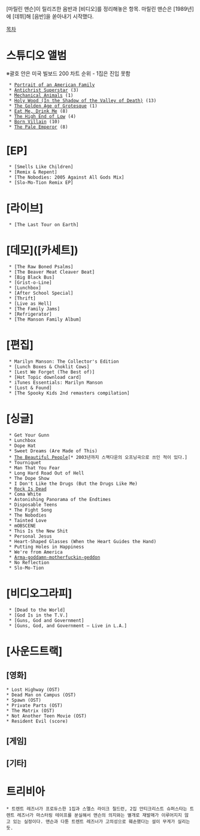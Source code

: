 [마릴린 맨슨]이 릴리즈한 음반과 [비디오]를 정리해놓은 항목. 마릴린 맨슨은 [1989년]에 [데뷔]해 [음반]을 쏟아내기 시작했다.

[[목차]]

= 스튜디오 앨범 =
※괄호 안은 미국 빌보드 200 차트 순위 - 1집은 진입 못함
  * [[Portrait of an American Family]]
  * [[Antichrist Superstar]] (3)
  * [[Mechanical Animals]] (1)
  * [[Holy Wood (In the Shadow of the Valley of Death)]] (13)
  * [[The Golden Age of Grotesque]] (1)
  * [[Eat Me, Drink Me]] (8)
  * [[The High End of Low]] (4)
  * [[Born Villain]] (10)
  * [[The Pale Emperor]] (8)
= [EP] = 
  * [Smells Like Children]
  * [Remix & Repent]
  * [The Nobodies: 2005 Against All Gods Mix]
  * [Slo-Mo-Tion Remix EP]
= [라이브] =
  * [The Last Tour on Earth]
= [데모]([카세트]) =
  * [The Raw Boned Psalms]
  * [The Beaver Meat Cleaver Beat]
  * [Big Black Bus]
  * [Grist-o-Line]
  * [Lunchbox]
  * [After School Special]
  * [Thrift]
  * [Live as Hell]
  * [The Family Jams]
  * [Refrigerator]
  * [The Manson Family Album]
= [편집] =
  * Marilyn Manson: The Collector's Edition
  * [Lunch Boxes & Choklit Cows]
  * [Lest We Forget (The Best of)]
  * [Hot Topic download card]
  * iTunes Essentials: Marilyn Manson
  * [Lost & Found]
  * [The Spooky Kids 2nd remasters compilation]
= [싱글] =
  * Get Your Gunn
  * Lunchbox
  * Dope Hat
  * Sweet Dreams (Are Made of This)
  * [[The Beautiful People]][* 2003년까지 스맥다운의 오프닝곡으로 쓰인 적이 있다.]
  * Tourniquet
  * Man That You Fear
  * Long Hard Road Out of Hell
  * The Dope Show
  * I Don't Like the Drugs (But the Drugs Like Me)
  * [[Rock Is Dead]]
  * Coma White
  * Astonishing Panorama of the Endtimes
  * Disposable Teens
  * The Fight Song
  * The Nobodies
  * Tainted Love
  * mOBSCENE
  * This Is the New Shit
  * Personal Jesus
  * Heart-Shaped Glasses (When the Heart Guides the Hand)
  * Putting Holes in Happiness
  * We're from America
  * [[Arma-goddamn-motherfuckin-geddon]]
  * No Reflection
  * Slo-Mo-Tion
= [비디오그라피] =
  * [Dead to the World]
  * [God Is in the T.V.]
  * [Guns, God and Government]
  * [Guns, God, and Government – Live in L.A.]

= [사운드트랙] =
== [영화] ==
 * Lost Highway (OST) 
 * Dead Man on Campus (OST) 
 * Spawn (OST) 
 * Private Parts (OST) 
 * The Matrix (OST) 
 * Not Another Teen Movie (OST) 
 * Resident Evil (score)

== [게임] ==

== [기타] ==

= 트리비아 =
 * 트렌트 레즈너가 프로듀스한 1집과 스멜스 라이크 칠드런, 2집 안티크리스트 슈퍼스타는 트렌트 레즈너가 마스터링 테이프를 분실해서 맨슨의 의지와는 별개로 재발매가 이루어지지 않고 있는 실정이다. 맨슨과 다툰 트렌트 레즈너가 고의성으로 훼손했다는 설이 무게가 실리는듯.
